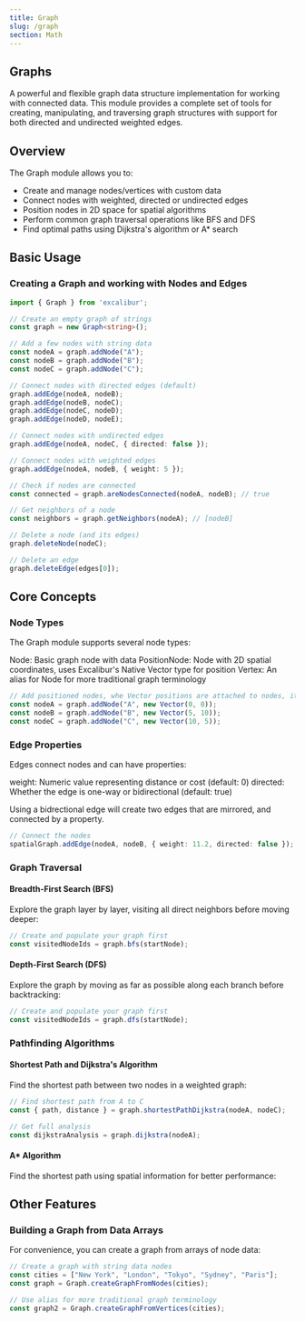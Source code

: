 ```yaml
---
title: Graph
slug: /graph
section: Math
---
```


## Graphs

A powerful and flexible graph data structure implementation for working with connected data. This module provides a complete set of tools for creating, manipulating, and traversing graph structures with support for both directed and undirected weighted edges.

## Overview

The Graph module allows you to:

- Create and manage nodes/vertices with custom data
- Connect nodes with weighted, directed or undirected edges
- Position nodes in 2D space for spatial algorithms
- Perform common graph traversal operations like BFS and DFS
- Find optimal paths using Dijkstra's algorithm or A* search

## Basic Usage

### Creating a Graph and working with Nodes and Edges

```ts
import { Graph } from 'excalibur';

// Create an empty graph of strings
const graph = new Graph<string>();

// Add a few nodes with string data
const nodeA = graph.addNode("A");
const nodeB = graph.addNode("B");
const nodeC = graph.addNode("C");

// Connect nodes with directed edges (default)
graph.addEdge(nodeA, nodeB);
graph.addEdge(nodeB, nodeC);
graph.addEdge(nodeC, nodeD);
graph.addEdge(nodeD, nodeE);

// Connect nodes with undirected edges
graph.addEdge(nodeA, nodeC, { directed: false });

// Connect nodes with weighted edges
graph.addEdge(nodeA, nodeB, { weight: 5 });

// Check if nodes are connected
const connected = graph.areNodesConnected(nodeA, nodeB); // true

// Get neighbors of a node
const neighbors = graph.getNeighbors(nodeA); // [nodeB]

// Delete a node (and its edges)
graph.deleteNode(nodeC);

// Delete an edge
graph.deleteEdge(edges[0]);
```

## Core Concepts

### Node Types

The Graph module supports several node types:

Node: Basic graph node with data
PositionNode: Node with 2D spatial coordinates, uses Excalibur's Native Vector type for position
Vertex: An alias for Node for more traditional graph terminology

```ts
// Add positioned nodes, whe Vector positions are attached to nodes, it returns a PositionNode
const nodeA = graph.addNode("A", new Vector(0, 0));
const nodeB = graph.addNode("B", new Vector(5, 10));
const nodeC = graph.addNode("C", new Vector(10, 5));
```

### Edge Properties

Edges connect nodes and can have properties:

weight: Numeric value representing distance or cost (default: 0)
directed: Whether the edge is one-way or bidirectional (default: true)

Using a bidrectional edge will create two edges that are mirrored, and connected by a property.

```ts
// Connect the nodes
spatialGraph.addEdge(nodeA, nodeB, { weight: 11.2, directed: false }); // Euclidean distance

```

### Graph Traversal

#### Breadth-First Search (BFS)

Explore the graph layer by layer, visiting all direct neighbors before moving deeper:

```ts
// Create and populate your graph first
const visitedNodeIds = graph.bfs(startNode);
```

#### Depth-First Search (DFS)

Explore the graph by moving as far as possible along each branch before backtracking:

```ts
// Create and populate your graph first
const visitedNodeIds = graph.dfs(startNode);
```

### Pathfinding Algorithms

#### Shortest Path and Dijkstra's Algorithm

Find the shortest path between two nodes in a weighted graph:

```ts
// Find shortest path from A to C
const { path, distance } = graph.shortestPathDijkstra(nodeA, nodeC);

// Get full analysis
const dijkstraAnalysis = graph.dijkstra(nodeA);
```

#### A* Algorithm

Find the shortest path using spatial information for better performance:

## Other Features

### Building a Graph from Data Arrays

For convenience, you can create a graph from arrays of node data:
```ts
// Create a graph with string data nodes
const cities = ["New York", "London", "Tokyo", "Sydney", "Paris"];
const graph = Graph.createGraphFromNodes(cities);

// Use alias for more traditional graph terminology
const graph2 = Graph.createGraphFromVertices(cities);
```
